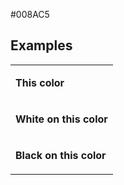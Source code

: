<nowiki>#008AC5</nowiki><noinclude>

== Examples ==
{|
|- style="color:{{ {{PAGENAME}} }}"
| '''This color'''
|- style="background:{{ {{PAGENAME}} }}; color:white"
| '''White on this color'''
|- style="background:{{ {{PAGENAME}} }}; color:black"
| '''Black on this color'''
|}
[[Category:德國政黨顏色模板|{{PAGENAME}}]]
</noinclude>